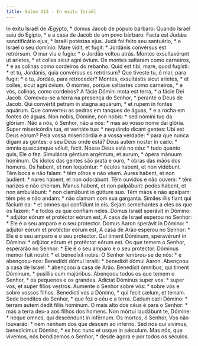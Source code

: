 ```yaml
---
title: Salmo 113 - In exitu Israël
---
```


<div class="grid grid-cols-2 gap-5">
  <span class="text-justify">
    In éxitu Israël de Ægýpto, * domus Jacob de pópulo bárbaro:
  </span>
  <span class="text-justify">
    Quando Israel saiu do Egipto, * e a casa de Jacob de um povo bárbaro:
  </span>
  <span class="text-justify">
    Facta est Judǽa sanctificátio ejus, * Israël potéstas ejus.
  </span>
  <span class="text-justify">
    Judá foi feito seu santuário, * e Israel o seu domínio.
  </span>
  <span class="text-justify">
    Mare vidit, et fugit: * Jordánis convérsus est retrórsum.
  </span>
  <span class="text-justify">
    O mar viu e fugiu: * o Jordão voltou atrás.
  </span>
  <span class="text-justify">
    Montes exsultavérunt ut aríetes, * et colles sicut agni óvium.
  </span>
  <span class="text-justify">
    Os montes saltaram como carneiros, * e as colinas como cordeiros do rebanho.
  </span>
  <span class="text-justify">
    Quid est tibi, mare, quod fugísti: * et tu, Jordánis, quia convérsus es
    retrórsum?
  </span>
  <span class="text-justify">
    Que tiveste tu, ó mar, para fugir: * e tu, Jordão, para retroceder?
  </span>
  <span class="text-justify">
    Montes, exsultástis sicut aríetes, * et colles, sicut agni óvium.
  </span>
  <span class="text-justify">
    Ó montes, porque saltastes como carneiros, * e vós, colinas, como cordeiros?
  </span>
  <span class="text-justify">
    A fácie Dómini mota est terra, * a fácie Dei Jacob.
  </span>
  <span class="text-justify">
    Comoveu-se a terra na presença do Senhor, * perante o Deus de Jacob.
  </span>
  <span class="text-justify">
    Qui convértit petram in stagna aquárum, * et rupem in fontes aquárum.
  </span>
  <span class="text-justify">
    Que converteu as pedras em tanques de águas, * e a rocha em fontes de águas.
  </span>
  <span class="text-justify">
    Non nobis, Dómine, non nobis: * sed nómini tuo da glóriam.
  </span>
  <span class="text-justify">
    Não a nós, ó Senhor, não a nós: * mas ao vosso nome dai glória.
  </span>
  <span class="text-justify">
    Super misericórdia tua, et veritáte tua: * nequándo dicant gentes: Ubi est
    Deus eórum?
  </span>
  <span class="text-justify">
    Pela vossa misericórdia e a vossa verdade: * para que nunca digam as gentes:
    o seu Deus onde está?
  </span>
  <span class="text-justify">
    Deus autem noster in cælo: * ómnia quæcúmque vóluit, fecit.
  </span>
  <span class="text-justify">
    Nosso Deus está no céu: * tudo quanto quis, Ele o fez.
  </span>
  <span class="text-justify">
    Simulácra géntium argéntum, et aurum, * ópera mánuum hóminum.
  </span>
  <span class="text-justify">
    Os ídolos das gentes são prata e ouro, * obras das mãos dos homens.
  </span>
  <span class="text-justify">
    Os habent, et non loquéntur: * óculos habent, et non vidébunt.
  </span>
  <span class="text-justify">
    Têm boca e não falam: * têm olhos e não vêem.
  </span>
  <span class="text-justify">
    Aures habent, et non áudient: * nares habent, et non odorábunt.
  </span>
  <span class="text-justify">
    Têm ouvidos e não ouvem: * têm narizes e não cheiram.
  </span>
  <span class="text-justify">
    Manus habent, et non palpábunt: pedes habent, et non ambulábunt: * non
    clamábunt in gútture suo.
  </span>
  <span class="text-justify">
    Têm mãos e não apalpam: têm pés e não andam: * não clamam com sua garganta.
  </span>
  <span class="text-justify">
    Símiles illis fiant qui fáciunt ea: * et omnes qui confídunt in eis.
  </span>
  <span class="text-justify">
    Sejam semelhantes a eles os que os fazem: * e todos os que confiam neles.
  </span>
  <span class="text-justify">
    Domus Israël sperávit in Dómino: * adjútor eórum et protéctor eórum est,
  </span>
  <span class="text-justify">
    A casa de Israel esperou no Senhor: * Ele é o seu amparo e o seu protector.
  </span>
  <span class="text-justify">
    Domus Aaron sperávit in Dómino: * adjútor eórum et protéctor eórum est,
  </span>
  <span class="text-justify">
    A casa de Arão esperou no Senhor: * Ele é o seu amparo e o seu protector.
  </span>
  <span class="text-justify">
    Qui timent Dóminum, speravérunt in Dómino: * adjútor eórum et protéctor
    eórum est.
  </span>
  <span class="text-justify">
    Os que temem o Senhor, esperarão no Senhor: * Ele é o seu amparo e o seu
    protector.
  </span>
  <span class="text-justify">
    Dóminus memor fuit nostri: * et benedíxit nobis:
  </span>
  <span class="text-justify">
    O Senhor lembrou-se de nós: * e abençoou-nos:
  </span>
  <span class="text-justify">
    Benedíxit dómui Israël: * benedíxit dómui Aaron.
  </span>
  <span class="text-justify">
    Abençoou a casa de Israel: * abençoou a casa de Arão.
  </span>
  <span class="text-justify">
    Benedíxit ómnibus, qui timent Dóminum, * pusíllis cum majóribus.
  </span>
  <span class="text-justify">
    Abençoou todos os que temem o Senhor, * os pequenos e os grandes.
  </span>
  <span class="text-justify">
    Adíciat Dóminus super vos: * super vos, et super fílios vestros.
  </span>
  <span class="text-justify">
    Aumente o Senhor sobre vós: * sobre vós e sobre vossos filhos.
  </span>
  <span class="text-justify">
    Benedícti vos a Dómino, * qui fecit cælum, et terram.
  </span>
  <span class="text-justify">
    Sede benditos do Senhor, * que fez o céu e a terra.
  </span>
  <span class="text-justify">
    Cælum cæli Dómino: * terram autem dedit fíliis hóminum.
  </span>
  <span class="text-justify">
    O mais alto dos céus é para o Senhor: * mas a terra deu-a aos filhos dos
    homens.
  </span>
  <span class="text-justify">
    Non mórtui laudábunt te, Dómine: * neque omnes, qui descéndunt in inférnum.
  </span>
  <span class="text-justify">
    Os mortos, ó Senhor, Vos não louvarão: * nem nenhum dos que descem ao
    inferno.
  </span>
  <span class="text-justify">
    Sed nos qui vívimus, benedícimus Dómino, * ex hoc nunc et usque in sǽculum.
  </span>
  <span class="text-justify">
    Mas nós, que vivemos, nós bendizemos o Senhor, * desde agora e por todos os
    séculos.
  </span>
</div>
